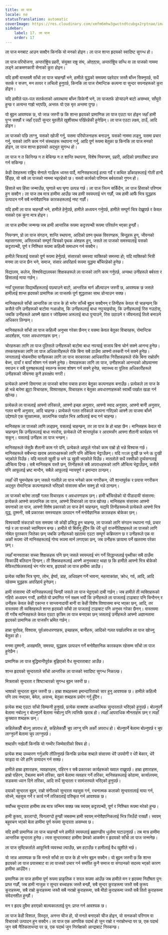 ```yaml
---
title: ला पाज
locale: ne
statusTranslation: automatic
coverImage: https://res.cloudinary.com/xmfm6mhw3gwctndtcubgx2rptnae/image/upload/v1740337243/small_cover_educacion_fundamental_a051170f1c.webp
sidebar:
    label: 17. ला पाज
    order: 17
---
```

ला पाज मनबाट आउन सक्दैन किनकि यो मनको होइन। ला पाज शान्त हृदयको स्वादिष्ट सुगन्ध हो।

ला पाज परियोजना, अन्तर्राष्ट्रिय प्रहरी, संयुक्त राष्ट्र संघ, ओएएएस, अन्तर्राष्ट्रिय सन्धि वा ला पाजको नाममा लड्ने आक्रमणकारी सेनाको कुरा होइन।

यदि हामी वास्तवमै साँचो ला पाज चाहन्छौं भने, हामीले युद्धको समयमा पहरेदार जस्तै बाँच्न सिक्नुपर्छ, सधैं सतर्क र सजग, मन तत्पर र लचिलो हुनुपर्छ, किनकि ला पाज रोमान्टिक कल्पना वा सुन्दर सपनाहरूको कुरा होइन।

यदि हामीले पल-पल सतर्कताको अवस्थामा बाँच्न सिकेनौं भने, ला पाजतर्फ डोर्‍याउने बाटो असम्भव, साँघुरो हुन्छ र अत्यन्त गाह्रो भएपछि, अन्ततः यो एक मृत अन्तमा पुग्छ।

यो बुझ्न आवश्यक छ, यो जान्न जरुरी छ कि शान्त हृदयको प्रामाणिक ला पाज एउटा घर होइन जहाँ हामी पुग्न सक्छौं र जहाँ एउटी सुन्दर युवतीले खुशीसाथ पर्खिरहेकी हुनेछिन्। ला पाज एउटा लक्ष्य, ठाउँ, आदि होइन।

ला पाजको पछि लाग्नु, यसको खोजी गर्नु, यसमा परियोजनाहरू बनाउनु, यसको नाममा लड्नु, यसमा प्रचार गर्नु, यसको लागि काम गर्न संस्थाहरू स्थापना गर्नु, आदि पूर्ण रूपमा बेतुका छ किनकि ला पाज मनको होइन, ला पाज शान्त हृदयको अद्भुत सुगन्ध हो।

ला पाज न त किनिन्छ न त बेचिन्छ न त शान्ति स्थापना, विशेष नियन्त्रण, प्रहरी, आदिको प्रणालीबाट प्राप्त गर्न सकिन्छ।

केही देशहरूमा राष्ट्रिय सेनाले गाउँहरू ध्वस्त पार्दै, मानिसहरूलाई हत्या गर्दै र कथित डाँकाहरूलाई गोली हान्दै हिँड्छ, यो सबै ला पाजको नाममा भइरहेको छ। यस्तो कार्यको परिणाम बर्बरताको गुणन हो।

हिंसाले थप हिंसा जन्माउँछ, घृणाले थप घृणा उत्पन्न गर्छ। ला पाज जित्न सकिँदैन, ला पाज हिंसाको परिणाम हुन सक्दैन। ला पाज तब मात्र हामीमा आउँछ जब हामी स्वयम्लाई भंग गर्छौं, जब हामी आफैं भित्र युद्धहरू उत्पादन गर्ने सबै मनोवैज्ञानिक कारकहरूलाई नष्ट गर्छौं।

यदि हामी ला पाज चाहन्छौं भने, हामीले हेर्नुपर्छ, हामीले अध्ययन गर्नुपर्छ, हामीले सम्पूर्ण चित्र देख्नुपर्छ र केवल यसको एक कुना मात्र होइन।

ला पाज हामीमा जन्मन्छ जब हामी आन्तरिक रूपमा कट्टरपन्थी रूपमा परिवर्तन भएका हुन्छौं।

नियन्त्रण, प्रो ला पाज संगठन, शान्ति स्थापना, आदिको प्रश्न पृथक विवरणहरू, बिन्दुहरू हुन्, जीवनको महासागरमा, अस्तित्वको सम्पूर्ण चित्रको पृथक अंशहरू हुन्, जसले ला पाजको समस्यालाई यसको कट्टरपन्थी, पूर्ण र निश्चित रूपमा कहिल्यै समाधान गर्न सक्दैन।

हामीले चित्रलाई यसको पूर्ण रूपमा हेर्नुपर्छ, संसारको समस्या व्यक्तिको समस्या हो; यदि व्यक्तिको भित्री मनमा ला पाज छैन भने, समाज, संसार अपरिहार्य रूपमा युद्धमा बाँचिरहेको हुनेछ।

विद्यालय, कलेज, विश्वविद्यालयका शिक्षकहरूले ला पाजको लागि काम गर्नुपर्छ, अन्यथा उनीहरूले बर्बरता र हिंसालाई माया गर्छन्।

नयाँ पुस्ताका विद्यार्थीहरूलाई पछ्याउने बाटो, आन्तरिक मार्ग औंल्याउन जरुरी छ, आवश्यक छ जसले हामीलाई शान्त हृदयको प्रामाणिक ला पाजतर्फ पूर्ण शुद्धताका साथ डोर्‍याउन सक्छ।

मानिसहरूले साँचो आन्तरिक ला पाज के हो भनेर साँच्चै बुझ्न सक्दैनन् र तिनीहरू केवल यो चाहन्छन् कि कसैले पनि उनीहरूको बाटोमा नआओस्, कि उनीहरूलाई बाधा नपुर्‍याइयोस्, कि उनीहरूलाई रिस नउठोस्, जबकि उनीहरूले आफ्नै खाता र जोखिममा अरूलाई बाधा पुर्‍याउने, रिस उठाउने र जीवनलाई तितो बनाउने अधिकार लिन्छन्।

मानिसहरूले साँचो ला पाज कहिल्यै अनुभव गरेका छैनन् र यसमा केवल बेतुका विचारहरू, रोमान्टिक आदर्शहरू, गलत अवधारणाहरू छन्।

चोरहरूका लागि ला पाज पुलिसले उनीहरूको बाटोमा बाधा नपर्‍याई सजाय बिना चोर्न सक्ने आनन्द हुनेछ। तस्करहरूका लागि ला पाज अधिकारीहरूले रोके बिना सबै ठाउँमा आफ्नो तस्करी गर्न सक्ने हुनेछ। जनतालाई भोकमरीमा पार्नेहरूका लागि ला पाज सरकारका आधिकारिक निरीक्षकहरूले रोके बिना राम्रोसँग बेच्न, दायाँ र बायाँ शोषण गर्न सक्ने हुनेछ। वेश्याहरूका लागि ला पाज, उनीहरूको आनन्दको ओछ्यानमा रमाउन र सबै पुरुषहरूलाई स्वतन्त्र रूपमा शोषण गर्न सक्ने हुनेछ, स्वास्थ्य वा पुलिस अधिकारीहरूले उनीहरूको जीवनमा कुनै हस्तक्षेप नगरी।

प्रत्येकले आफ्नो दिमागमा ला पाजको बारेमा पचास हजार बेतुका कल्पनाहरू बनाउँछ। प्रत्येकले ला पाज के हो भन्ने बारेमा झूटा विचारहरू, विश्वासहरू, विचारहरू र बेतुका अवधारणाहरूको स्वार्थी पर्खाल खडा गर्न खोज्छ।

प्रत्येकले ला पाजलाई आफ्नो तरिकाले, आफ्नो इच्छा अनुसार, आफ्नो स्वाद अनुसार, आफ्नो बानी अनुसार, गलत बानी अनुसार, आदि चाहन्छ। प्रत्येकले गलत तरिकाले कल्पना गरिएको आफ्नै ला पाजमा बाँच्ने उद्देश्यले एक सुरक्षात्मक, काल्पनिक पर्खाल भित्र आफैलाई बन्द गर्न चाहन्छ।

मानिसहरू ला पाजको लागि लड्छन्, यसलाई चाहन्छन्, तर ला पाज के हो थाहा छैन। मानिसहरू केवल यो चाहन्छन् कि उनीहरूलाई बाधा नपरोस्, प्रत्येकले धेरै शान्तपूर्वक र आरामसँग आफ्ना शैतानी कार्यहरू गर्न सकून्। यसलाई उनीहरू ला पाज भन्छन्।

मानिसहरूले जेसुकै शैतानी काम गरे पनि, प्रत्येकले आफूले गरेको काम राम्रो हो भन्ने विश्वास गर्छ। मानिसहरूले सबैभन्दा खराब अपराधहरूको लागि पनि औचित्य भेट्टाउँछन्। यदि মাতल दुःखी छ भने ऊ दुःखी भएकोले पिउँछ। यदि मातलो खुसी छ भने ऊ खुसी भएकोले पिउँछ। मातलोले सधैं रक्सीको दुर्व्यसनलाई औचित्य दिन्छ। सबै मानिसहरू यस्तै छन्, तिनीहरूले सबै अपराधहरूको लागि औचित्य भेट्टाउँछन्, कसैले पनि आफूलाई भ्रष्ट मान्दैन, सबैले आफूलाई न्यायपूर्ण र इमान्दार ठान्छन्।

त्यहाँ धेरै घुमन्तेहरू छन् जसले गल्तीले ला पाज भनेको काम नगरीकन, धेरै शान्तपूर्वक र प्रयास नगरीकन अद्भुत रोमान्टिक कल्पनाहरूले भरिएको संसारमा बाँच्न सक्नु हो भन्ने ठान्छन्।

ला पाजको बारेमा लाखौं गलत विचारहरू र अवधारणाहरू छन्। हामी बाँचिरहेको यो पीडादायी संसारमा: प्रत्येकले आफ्नो काल्पनिक ला पाज, आफ्नो विचारको ला पाज खोज्छ। मानिसहरू संसारमा आफ्नो सपनाको ला पाज, आफ्नो विशेष प्रकारको ला पाज हेर्न चाहन्छन्, यद्यपि तिनीहरूमध्ये प्रत्येकले आफ्नो भित्र युद्ध, दुश्मनी, सबै प्रकारका समस्याहरू उत्पादन गर्ने मनोवैज्ञानिक कारकहरू बोकेका छन्।

विश्वव्यापी संकटको यस समयमा जो कोही प्रसिद्ध हुन चाहन्छ, ला पाजको लागि संगठन स्थापना गर्छ, प्रचार गर्छ र ला पाजको च्याम्पियन बन्छ। हामीले यो बिर्सनु हुँदैन कि धेरै धूर्त राजनीतिज्ञहरूले ला पाजको लागि नोबेल पुरस्कार जितेका छन् जबकि उनीहरूको खातामा एउटा सम्पूर्ण कब्रिस्तान छ र उनीहरूले एक वा अर्को रूपमा धेरै मानिसहरूलाई गोप्य रूपमा मार्न लगाएका छन्, जब उनीहरू छायामा पर्ने खतरामा परेका छन्।

त्यहाँ मानवताका सच्चा शिक्षकहरू पनि छन् जसले स्वयम्लाई भंग गर्ने सिद्धान्तलाई पृथ्वीका सबै ठाउँमा सिकाउँदै बलिदान दिन्छन्। ती शिक्षकहरूलाई आफ्नै अनुभवबाट थाहा छ कि हामीले आफ्नो भित्र बोकेको मेफिस्टोफेलसलाई भंग गरेर मात्र, हृदयको ला पाज हामीमा आउँछ।

प्रत्येक व्यक्ति भित्र घृणा, लोभ, ईर्ष्या, डाह, अधिग्रहण गर्ने भावना, महत्वाकांक्षा, क्रोध, गर्व, आदि, आदि रहेसम्म युद्धहरू अपरिहार्य हुनेछन्।

हामी संसारमा धेरै मानिसहरूलाई चिन्छौं जसले ला पाज भेट्टाएको दाबी गर्छन्। जब हामीले ती व्यक्तिहरूको गहिरो अध्ययन गर्‍यौं, हामीले यो प्रमाणित गर्न सक्षम भयौं कि उनीहरूले ला पाजलाई टाढाबाट पनि चिन्दैनन् र उनीहरू केवल केही एकान्त र सान्त्वनादायी बानी वा केही विशेष विश्वासमा बन्द भएका छन्, आदि, तर वास्तवमा ती व्यक्तिहरूले शान्त हृदयको साँचो ला पाजलाई टाढाबाट पनि अनुभव गरेका छैनन्। वास्तवमा ती गरीब मानिसहरूले केवल एउटा कृत्रिम ला पाज बनाएका छन् जसलाई उनीहरूले आफ्नो अज्ञानतामा हृदयको प्रामाणिक ला पाजसँग भ्रमित गर्छन्।

हाम्रा पूर्वाग्रह, विश्वास, पूर्वअवधारणाहरू, इच्छाहरू, बानीहरू, आदिको गलत पर्खालभित्र ला पाज खोज्नु बेतुका हो।

मनमा दुश्मनी, असहमति, समस्या, युद्धहरू उत्पादन गर्ने मनोवैज्ञानिक कारकहरू रहेसम्म साँचो ला पाज हुनेछैन।

प्रामाणिक ला पाज बुद्धिमानीपूर्वक बुझिएको वैध सुन्दरताबाट आउँछ।

शान्त हृदयको सुन्दरताले साँचो आन्तरिक ला पाजको स्वादिष्ट सुगन्ध निकाल्छ।

मित्रताको सुन्दरता र शिष्टाचारको सुगन्ध बुझ्न जरुरी छ।

भाषाको सुन्दरता बुझ्न जरुरी छ। हाम्रा शब्दहरूमा इमान्दारिताको सार हुनु आवश्यक छ। हामीले कहिल्यै पनि लय नभएका, बेमेल, असभ्य, बेतुका शब्दहरू प्रयोग गर्नु हुँदैन।

प्रत्येक शब्द एउटा साँचो सिम्फनी हुनुपर्छ, प्रत्येक वाक्यांश आध्यात्मिक सुन्दरताले भरिएको हुनुपर्छ। बोल्नुपर्ने बेलामा नबोल्नु र बोल्नुपर्ने बेलामा नबोल्नु पनि त्यत्तिकै खराब हो। त्यहाँ आपराधिक मौनताहरू छन् र त्यहाँ कुख्यात शब्दहरू छन्।

कहिलेकाहीँ बोल्नु अपराध हो, कहिलेकाहीँ चुप लाग्नु पनि अर्को अपराध हो। बोल्नुपर्ने बेलामा बोल्नुपर्छ र चुप लाग्नुपर्ने बेलामा चुप लाग्नुपर्छ।

शब्दसँग नखेलौं किनकि यो गम्भीर जिम्मेवारीको विषय हो।

प्रत्येक शब्द उच्चारण गर्नुअघि तौलिनुपर्छ किनकि प्रत्येक शब्दले संसारमा धेरै उपयोगी र धेरै बेकार, धेरै फाइदा वा धेरै हानि उत्पादन गर्न सक्छ।

हामीले हाम्रा इशाराहरू, व्यवहारहरू, पहिरन र सबै प्रकारका कार्यहरूको ख्याल राख्नुपर्छ। हाम्रा इशाराहरू, हाम्रो पहिरन, टेबलमा बस्ने तरिका, खाने बेलामा व्यवहार गर्ने तरिका, मानिसहरूलाई कोठामा, कार्यालयमा, सडकमा ध्यान दिने तरिका, आदि सधैं सुन्दरता र सामंजस्यले भरिएको हुनुपर्छ।

दयाको सुन्दरता बुझ्न, राम्रो संगीतको सुन्दरता महसुस गर्न, रचनात्मक कलाको सुन्दरतालाई माया गर्न, सोच्ने, महसुस गर्ने र कार्य गर्ने तरिकालाई परिष्कृत गर्न आवश्यक छ।

सर्वोच्च सुन्दरता हामीमा तब मात्र जन्मिन सक्छ जब स्वयम् कट्टरपन्थी, पूर्ण र निश्चित रूपमा मरेको हुन्छ।

हामी कुरूप, डरलाग्दो, घिनलाग्दो हुन्छौं जबसम्म हामी स्वयम् मनोवैज्ञानिकलाई भित्र जिउँदो राख्छौं। स्वयम् बहुवचन भएको बेला हामीमा पूर्ण रूपमा सुन्दरता असम्भव छ।

यदि हामी प्रामाणिक ला पाज चाहन्छौं भने हामीले स्वयम्लाई ब्रह्माण्डीय धुलोमा घटाउनुपर्छ। तब मात्र हामीमा आन्तरिक सुन्दरता हुनेछ। त्यस सुन्दरताबाट हामीमा प्रेमको आकर्षण र हृदयको साँचो ला पाज जन्मनेछ।

ला पाज सृष्टिकर्ताले आफूभित्रै व्यवस्था ल्याउँछ, भ्रम हटाउँछ र हामीलाई वैध खुशीले भर्छ।

यो जान्न आवश्यक छ कि मनले साँचो ला पाज के हो भनेर बुझ्न सक्दैन। यो बुझ्न जरुरी छ कि शान्त हृदयको ला पाज प्रयासबाट वा ला पाजको प्रचार गर्न समर्पित कुनै समाज वा संगठनको सदस्य भएको कारण हामीमा आउँदैन।

प्रामाणिक ला पाज हामीमा पूर्ण रूपमा प्राकृतिक र सरल रूपमा आउँछ जब हामीले मन र हृदयमा निर्दोषता पुन: प्राप्त गर्छौं, जब हामी नाजुक र सुन्दर बच्चाहरू जस्तै बन्छौं, सबै सुन्दर कुराहरूमा जस्तै सबै कुरूप कुराहरूमा, सबै राम्रो कुराहरूमा जस्तै सबै नराम्रो कुराहरूमा, सबै मीठो कुराहरूमा जस्तै सबै तितो कुराहरूमा संवेदनशील हुन्छौं।

मन र हृदय दुवैमा हराएको बाल्यकाललाई पुन: प्राप्त गर्न आवश्यक छ।

ला पाज केही विशाल, विस्तृत, अनन्त चीज हो, यो मनले बनाएको चीज होइन, यो सनकको परिणाम वा विचारको उत्पादन हुन सक्दैन। ला पाज एक आणविक पदार्थ हो जुन राम्रो र नराम्रोभन्दा पर छ, एक पदार्थ जुन सबै नैतिकताभन्दा पर छ, एक पदार्थ जुन निरपेक्षको आन्द्राबाट निस्कन्छ।
